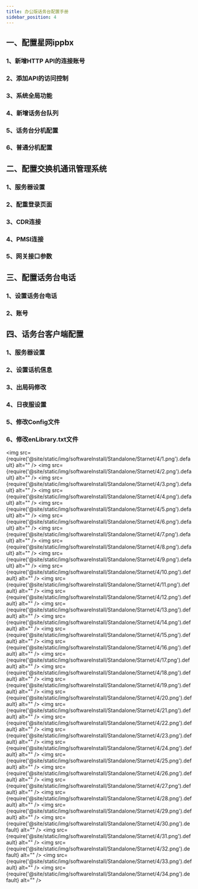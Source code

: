 ```yaml
---
title: 办公版话务台配置手册
sidebar_position: 4
---
```


## 一、配置星网ippbx
### 1、新增HTTP API的连接账号
### 2、添加API的访问控制
### 3、系统全局功能
### 4、新增话务台队列
### 5、话务台分机配置
### 6、普通分机配置

## 二、配置交换机通讯管理系统
### 1、服务器设置
### 2、配重登录页面
### 3、CDR连接
### 4、PMSI连接
### 5、网关接口参数


## 三、配置话务台电话
### 1、设置话务台电话
### 2、账号


## 四、话务台客户端配置
### 1、服务器设置
### 2、设置话机信息
### 3、出局码修改
### 4、日夜服设置
### 5、修改Config文件
### 6、修改enLibrary.txt文件







<img src={require('@site/static/img/softwareInstall/Standalone/Starnet/4/1.png').default} alt=""  />
<img src={require('@site/static/img/softwareInstall/Standalone/Starnet/4/2.png').default} alt=""  />
<img src={require('@site/static/img/softwareInstall/Standalone/Starnet/4/3.png').default} alt=""  />
<img src={require('@site/static/img/softwareInstall/Standalone/Starnet/4/4.png').default} alt=""  />
<img src={require('@site/static/img/softwareInstall/Standalone/Starnet/4/5.png').default} alt=""  />
<img src={require('@site/static/img/softwareInstall/Standalone/Starnet/4/6.png').default} alt=""  />
<img src={require('@site/static/img/softwareInstall/Standalone/Starnet/4/7.png').default} alt=""  />
<img src={require('@site/static/img/softwareInstall/Standalone/Starnet/4/8.png').default} alt=""  />
<img src={require('@site/static/img/softwareInstall/Standalone/Starnet/4/9.png').default} alt=""  />
<img src={require('@site/static/img/softwareInstall/Standalone/Starnet/4/10.png').default} alt=""  />
<img src={require('@site/static/img/softwareInstall/Standalone/Starnet/4/11.png').default} alt=""  />
<img src={require('@site/static/img/softwareInstall/Standalone/Starnet/4/12.png').default} alt=""  />
<img src={require('@site/static/img/softwareInstall/Standalone/Starnet/4/13.png').default} alt=""  />
<img src={require('@site/static/img/softwareInstall/Standalone/Starnet/4/14.png').default} alt=""  />
<img src={require('@site/static/img/softwareInstall/Standalone/Starnet/4/15.png').default} alt=""  />
<img src={require('@site/static/img/softwareInstall/Standalone/Starnet/4/16.png').default} alt=""  />
<img src={require('@site/static/img/softwareInstall/Standalone/Starnet/4/17.png').default} alt=""  />
<img src={require('@site/static/img/softwareInstall/Standalone/Starnet/4/18.png').default} alt=""  />
<img src={require('@site/static/img/softwareInstall/Standalone/Starnet/4/19.png').default} alt=""  />
<img src={require('@site/static/img/softwareInstall/Standalone/Starnet/4/20.png').default} alt=""  />
<img src={require('@site/static/img/softwareInstall/Standalone/Starnet/4/21.png').default} alt=""  />
<img src={require('@site/static/img/softwareInstall/Standalone/Starnet/4/22.png').default} alt=""  />
<img src={require('@site/static/img/softwareInstall/Standalone/Starnet/4/23.png').default} alt=""  />
<img src={require('@site/static/img/softwareInstall/Standalone/Starnet/4/24.png').default} alt=""  />
<img src={require('@site/static/img/softwareInstall/Standalone/Starnet/4/25.png').default} alt=""  />
<img src={require('@site/static/img/softwareInstall/Standalone/Starnet/4/26.png').default} alt=""  />
<img src={require('@site/static/img/softwareInstall/Standalone/Starnet/4/27.png').default} alt=""  />
<img src={require('@site/static/img/softwareInstall/Standalone/Starnet/4/28.png').default} alt=""  />
<img src={require('@site/static/img/softwareInstall/Standalone/Starnet/4/29.png').default} alt=""  />
<img src={require('@site/static/img/softwareInstall/Standalone/Starnet/4/30.png').default} alt=""  />
<img src={require('@site/static/img/softwareInstall/Standalone/Starnet/4/31.png').default} alt=""  />
<img src={require('@site/static/img/softwareInstall/Standalone/Starnet/4/32.png').default} alt=""  />
<img src={require('@site/static/img/softwareInstall/Standalone/Starnet/4/33.png').default} alt=""  />
<img src={require('@site/static/img/softwareInstall/Standalone/Starnet/4/34.png').default} alt=""  />















